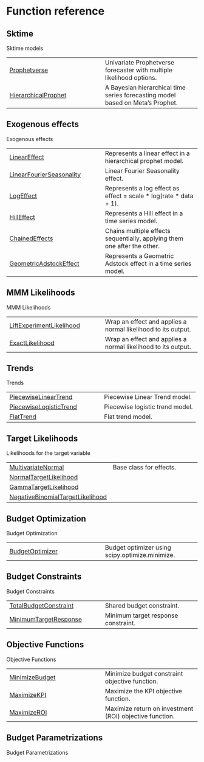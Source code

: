 # Function reference {.doc .doc-index}

## Sktime

Sktime models

| | |
| --- | --- |
| [Prophetverse](Prophetverse.qmd#prophetverse.sktime.Prophetverse) | Univariate Prophetverse forecaster with multiple likelihood options. |
| [HierarchicalProphet](HierarchicalProphet.qmd#prophetverse.sktime.HierarchicalProphet) | A Bayesian hierarchical time series forecasting model based on Meta's Prophet. |

## Exogenous effects

Exogenous effects

| | |
| --- | --- |
| [LinearEffect](LinearEffect.qmd#prophetverse.effects.LinearEffect) | Represents a linear effect in a hierarchical prophet model. |
| [LinearFourierSeasonality](LinearFourierSeasonality.qmd#prophetverse.effects.LinearFourierSeasonality) | Linear Fourier Seasonality effect. |
| [LogEffect](LogEffect.qmd#prophetverse.effects.LogEffect) | Represents a log effect as effect = scale * log(rate * data + 1). |
| [HillEffect](HillEffect.qmd#prophetverse.effects.HillEffect) | Represents a Hill effect in a time series model. |
| [ChainedEffects](ChainedEffects.qmd#prophetverse.effects.ChainedEffects) | Chains multiple effects sequentially, applying them one after the other. |
| [GeometricAdstockEffect](GeometricAdstockEffect.qmd#prophetverse.effects.GeometricAdstockEffect) | Represents a Geometric Adstock effect in a time series model. |

## MMM Likelihoods

MMM Likelihoods

| | |
| --- | --- |
| [LiftExperimentLikelihood](LiftExperimentLikelihood.qmd#prophetverse.effects.LiftExperimentLikelihood) | Wrap an effect and applies a normal likelihood to its output. |
| [ExactLikelihood](ExactLikelihood.qmd#prophetverse.effects.ExactLikelihood) | Wrap an effect and applies a normal likelihood to its output. |

## Trends

Trends

| | |
| --- | --- |
| [PiecewiseLinearTrend](PiecewiseLinearTrend.qmd#prophetverse.effects.PiecewiseLinearTrend) | Piecewise Linear Trend model. |
| [PiecewiseLogisticTrend](PiecewiseLogisticTrend.qmd#prophetverse.effects.PiecewiseLogisticTrend) | Piecewise logistic trend model. |
| [FlatTrend](FlatTrend.qmd#prophetverse.effects.FlatTrend) | Flat trend model. |

## Target Likelihoods

Likelihoods for the target variable

| | |
| --- | --- |
| [MultivariateNormal](MultivariateNormal.qmd#prophetverse.effects.MultivariateNormal) | Base class for effects. |
| [NormalTargetLikelihood](NormalTargetLikelihood.qmd#prophetverse.effects.NormalTargetLikelihood) |  |
| [GammaTargetLikelihood](GammaTargetLikelihood.qmd#prophetverse.effects.GammaTargetLikelihood) |  |
| [NegativeBinomialTargetLikelihood](NegativeBinomialTargetLikelihood.qmd#prophetverse.effects.NegativeBinomialTargetLikelihood) |  |

## Budget Optimization

Budget Optimization

| | |
| --- | --- |
| [BudgetOptimizer](BudgetOptimizer.qmd#prophetverse.budget_optimization.optimizer.BudgetOptimizer) | Budget optimizer using scipy.optimize.minimize. |

## Budget Constraints

Budget Constraints

| | |
| --- | --- |
| [TotalBudgetConstraint](TotalBudgetConstraint.qmd#prophetverse.budget_optimization.constraints.TotalBudgetConstraint) | Shared budget constraint. |
| [MinimumTargetResponse](MinimumTargetResponse.qmd#prophetverse.budget_optimization.constraints.MinimumTargetResponse) | Minimum target response constraint. |

## Objective Functions

Objective Functions

| | |
| --- | --- |
| [MinimizeBudget](MinimizeBudget.qmd#prophetverse.budget_optimization.objectives.MinimizeBudget) | Minimize budget constraint objective function. |
| [MaximizeKPI](MaximizeKPI.qmd#prophetverse.budget_optimization.objectives.MaximizeKPI) | Maximize the KPI objective function. |
| [MaximizeROI](MaximizeROI.qmd#prophetverse.budget_optimization.objectives.MaximizeROI) | Maximize return on investment (ROI) objective function. |

## Budget Parametrizations

Budget Parametrizations